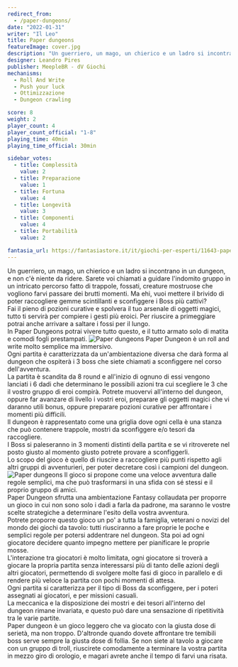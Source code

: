 ```yaml
---
redirect_from:
  - /paper-dungeons/
date: "2022-01-31"
writer: "Il Leo"
title: Paper dungeons
featureImage: cover.jpg
description: "Un guerriero, un mago, un chierico e un ladro si incontrano in un dungeon..."
designer: Leandro Pires
publisher: MeepleBR - dV Giochi
mechanisms:
  - Roll And Write
  - Push your luck
  - Ottimizzazione
  - Dungeon crawling

score: 8
weight: 2
player_count: 4
player_count_official: "1-8"
playing_time: 40min
playing_time_official: 30min

sidebar_votes:
  - title: Complessità
    value: 2
  - title: Preparazione
    value: 1
  - title: Fortuna
    value: 4
  - title: Longevità
    value: 3
  - title: Componenti
    value: 4
  - title: Portabilità
    value: 2

fantasia_url: https://fantasiastore.it/it/giochi-per-esperti/11643-paper-dungeons.html
---
```


<Setting>
  Un guerriero, un mago, un chierico e un ladro si incontrano in un dungeon, e
  non c'è niente da ridere. Sarete voi chiamati a guidare l'indomito gruppo in
  un intricato percorso fatto di trappole, fossati, creature mostruose che
  vogliono farvi passare dei brutti momenti. Ma ehi, vuoi mettere il brivido di
  poter raccogliere gemme scintillanti e sconfiggere i Boss più cattivi?
  <br />
  Fai il pieno di pozioni curative e spolvera il tuo arsenale di oggetti magici,
  tutto ti servirà per compiere i gesti più eroici. Per riuscire a primeggiare
  potrai anche arrivare a saltare i fossi per il lungo.
  <br />
  In Paper Dungeons potrai vivere tutto questo, e il tutto armato solo di matita
  e comodi fogli prestampati.
</Setting>

<img src="./game1.jpg" alt="Paper dungeons" />

<Rules>
  Paper Dungeon è un roll and write molto semplice ma immersivo.
  <br />
  Ogni partita è caratterizzata da un'ambientazione diversa che darà forma al
  dungeon che ospiterà i 3 boss che siete chiamati a sconfiggere nel corso
  dell'avventura.
  <br />
  La partita è scandita da 8 round e all'inizio di ognuno di essi vengono
  lanciati i 6 dadi che determinano le possibili azioni tra cui scegliere le 3
  che il vostro gruppo di eroi compirà. Potrete muovervi all'interno del
  dungeon, oppure far avanzare di livello i vostri eroi, preparare gli oggetti
  magici che vi daranno utili bonus, oppure preparare pozioni curative per
  affrontare i momenti più difficili.
  <br />
  Il dungeon è rappresentato come una griglia dove ogni cella è una stanza che
  può contenere trappole, mostri da sconfiggere e/o tesori da raccogliere.
  <br />
  I Boss si paleseranno in 3 momenti distinti della partita e se vi ritroverete
  nel posto giusto al momento giusto potrete provare a sconfiggerli.
  <br />
  Lo scopo del gioco è quello di riuscire a raccogliere più punti rispetto agli
  altri gruppi di avventurieri, per poter decretare così i campioni del dungeon.
</Rules>

<img src="./game2.jpg" alt="Paper dungeons" />

<Feedback>
  Il gioco si propone come una veloce avventura dalle regole semplici, ma che
  può trasformarsi in una sfida con sé stessi e il proprio gruppo di amici.
  <br />
  Paper Dungeon sfrutta una ambientazione Fantasy collaudata per proporre un
  gioco in cui non sono solo i dadi a farla da padrone, ma saranno le vostre
  scelte strategiche a determinare l'esito della vostra avventura.
  <br />
  Potrete proporre questo gioco un po' a tutta la famiglia, veterani o novizi
  del mondo dei giochi da tavolo: tutti riusciranno a fare proprie le poche e
  semplici regole per potersi addentrare nel dungeon. Sta poi ad ogni giocatore
  decidere quanto impegno mettere per pianificare le proprie mosse.
  <br />
  L'interazione tra giocatori è molto limitata, ogni giocatore si troverà a
  giocare la propria partita senza interessarsi più di tanto delle azioni degli
  altri giocatori, permettendo di svolgere molte fasi di gioco in parallelo e di
  rendere più veloce la partita con pochi momenti di attesa.
  <br />
  Ogni partita si caratterizza per il tipo di Boss da sconfiggere, per i poteri
  assegnati ai giocatori, e per missioni casuali.
  <br />
  La meccanica e la disposizione dei mostri e dei tesori all'interno del dungeon
  rimane invariata, e questo può dare una sensazione di ripetitività tra le
  varie partite.
  <br />
  Paper dungeon è un gioco leggero che va giocato con la giusta dose di serietà,
  ma non troppo. D'altronde quando dovete affrontare tre temibili boss serve
  sempre la giusta dose di follia. Se non siete al tavolo a giocare con un
  gruppo di troll, riuscirete comodamente a terminare la vostra partita in mezzo
  giro di orologio, e magari avrete anche il tempo di farvi una risata.
</Feedback>

<Instagram id="CZY3vvaFDSY" />
